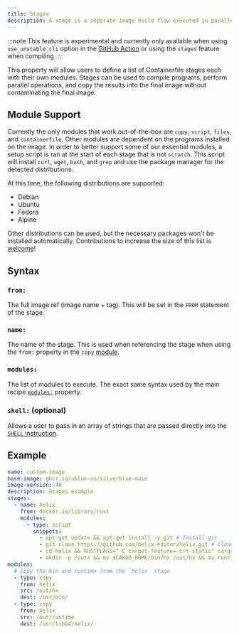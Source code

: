 ```yaml
---
title: Stages
description: A stage is a separate image build flow executed in parallel with the main build.
---
```


:::note
This feature is experimental and currently only available when using `use_unstable_cli` option in the [GitHub Action](/reference/github-action/) or using the `stages` feature when compiling.
:::

This property will allow users to define a list of Containerfile stages each with their own modules. Stages can be used to compile programs, perform parallel operations, and copy the results into the final image without contaminating the final image.

## Module Support

Currently the only modules that work out-of-the-box are `copy`, `script`, `files`, and `containerfile`. Other modules are dependent on the programs installed on the image. In order to better support some of our essential modules, a setup script is ran at the start of each stage that is not `scratch`. This script will install `curl`, `wget`, `bash`, and `grep` and use the package manager for the detected distributions.

At this time, the following distributions are supported:

- Debian
- Ubuntu
- Fedora
- Alpine

Other distributions can be used, but the necessary packages won't be installed automatically. Contributions to increase the size of this list is [welcome](https://github.com/blue-build/cli/blob/main/scripts/setup.sh)!

## Syntax

### `from:`

The full image ref (image name + tag). This will be set in the `FROM` statement of the stage.

### `name:`

The name of the stage. This is used when referencing the stage when using the `from:` property in the `copy` [module](/reference/modules/copy/).

### `modules:`

The list of modules to execute. The exact same syntax used by the main recipe [`modules:`](/reference/module/) property.

### `shell:` (optional)

Allows a user to pass in an array of strings that are passed directly into the [`SHELL` instruction](https://docs.docker.com/reference/dockerfile/#shell).

## Example

```yaml
name: custom-image
base-image: ghcr.io/ublue-os/silverblue-main
image-version: 40
description: Stages example
stages:
  - name: helix
    from: docker.io/library/rust
    modules:
      - type: script
        snippets:
          - apt-get update && apt-get install -y git # Install git
          - git clone https://github.com/helix-editor/helix.git # Clone the helix repo
          - cd helix && RUSTFLAGS="-C target-feature=-crt-static" cargo install --path helix-term # Use cargo to install
          - mkdir -p /out/ && mv $CARGO_HOME/bin/hx /out/hx && mv runtime /out/ # Move bin and runtime
modules:
  # Copy the bin and runtime from the `helix` stage
  - type: copy
    from: helix
    src: /out/hx
    dest: /usr/bin/
  - type: copy
    from: helix
    src: /out/runtime
    dest: /usr/lib64/helix/
```
